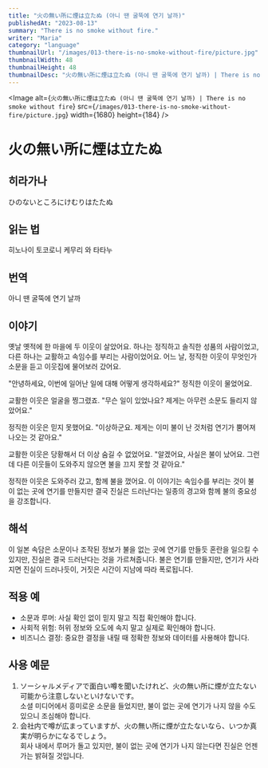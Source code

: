 ```yaml
---
title: "火の無い所に煙は立たぬ (아니 땐 굴뚝에 연기 날까)"
publishedAt: "2023-08-13"
summary: "There is no smoke without fire."
writer: "Maria"
category: "language"
thumbnailUrl: "/images/013-there-is-no-smoke-without-fire/picture.jpg"
thumbnailWidth: 48
thumbnailHeight: 48
thumbnailDesc: "火の無い所に煙は立たぬ (아니 땐 굴뚝에 연기 날까) | There is no smoke without fire"
---
```


<Image
  alt={`火の無い所に煙は立たぬ (아니 땐 굴뚝에 연기 날까) | There is no smoke without fire`}
  src={`/images/013-there-is-no-smoke-without-fire/picture.jpg`}
  width={1680}
  height={184}
/>

# 火の無い所に煙は立たぬ

## 히라가나

ひのないところにけむりはたたぬ

## 읽는 법

히노나이 토코로니 케무리 와 타타누

## 번역

아니 땐 굴뚝에 연기 날까

## 이야기

옛날 옛적에 한 마을에 두 이웃이 살았어요. 하나는 정직하고 솔직한 성품의 사람이었고, 다른 하나는 교활하고 속임수를 부리는 사람이었어요. 어느 날, 정직한 이웃이 무엇인가 소문을 듣고 이웃집에 물어보러 갔어요.

"안녕하세요, 이번에 일어난 일에 대해 어떻게 생각하세요?" 정직한 이웃이 물었어요.

교활한 이웃은 얼굴을 찡그렸죠. "무슨 일이 있었나요? 제게는 아무런 소문도 들리지 않았어요."

정직한 이웃은 믿지 못했어요. "이상하군요. 제게는 이미 불이 난 것처럼 연기가 뿜어져 나오는 것 같아요."

교활한 이웃은 당황해서 더 이상 숨길 수 없었어요. "알겠어요, 사실은 불이 났어요. 그런데 다른 이웃들이 도와주지 않으면 불을 끄지 못할 것 같아요."

정직한 이웃은 도와주러 갔고, 함께 불을 껐어요. 이 이야기는 속임수를 부리는 것이 불이 없는 곳에 연기를 만들지만 결국 진실은 드러난다는 일종의 경고와 함께 불의 중요성을 강조합니다.

## 해석

이 일본 속담은 소문이나 조작된 정보가 불을 없는 곳에 연기를 만들듯 혼란을 일으킬 수 있지만, 진실은 결국 드러난다는 것을 가르쳐줍니다. 불은 연기를 만들지만, 연기가 사라지면 진실이 드러나듯이, 거짓은 시간이 지남에 따라 폭로됩니다.

## 적용 예

- 소문과 루머: 사실 확인 없이 믿지 말고 직접 확인해야 합니다.
- 사회적 위험: 허위 정보와 오도에 속지 말고 실제로 확인해야 합니다.
- 비즈니스 결정: 중요한 결정을 내릴 때 정확한 정보와 데이터를 사용해야 합니다.

## 사용 예문

1. ソーシャルメディアで面白い噂を聞いたけれど、火の無い所に煙が立たない可能から注意しないといけないです。<br /> 소셜 미디어에서 흥미로운 소문을 들었지만, 불이 없는 곳에 연기가 나지 않을 수도 있으니 조심해야 합니다.
2. 会社内で噂が広まっていますが、火の無い所に煙が立たないなら、いつか真実が明らかになるでしょう。<br /> 회사 내에서 루머가 돌고 있지만, 불이 없는 곳에 연기가 나지 않는다면 진실은 언젠가는 밝혀질 것입니다.
